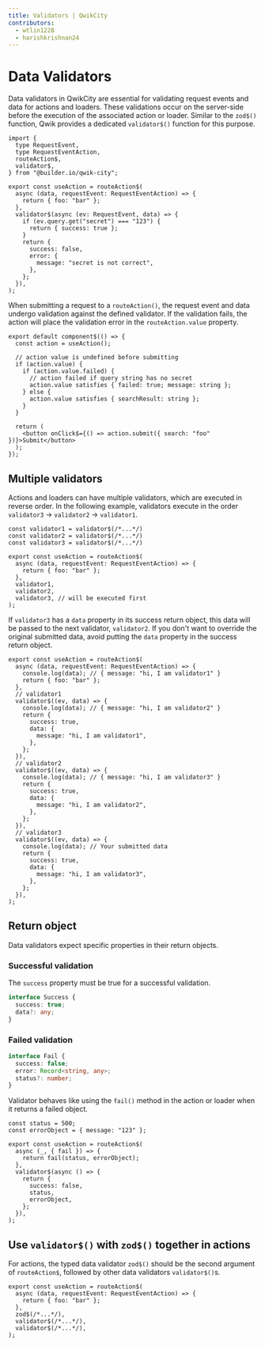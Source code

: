 ```yaml
---
title: Validators | QwikCity
contributors:
  - wtlin1228
  - harishkrishnan24
---
```


# Data Validators

Data validators in QwikCity are essential for validating request events and data for actions and loaders. These validations occur on the server-side before the execution of the associated action or loader. Similar to the `zod$()` function, Qwik provides a dedicated `validator$()` function for this purpose.

```tsx {12-22} /validator$/#a
import {
  type RequestEvent,
  type RequestEventAction,
  routeAction$,
  validator$,
} from "@builder.io/qwik-city";

export const useAction = routeAction$(
  async (data, requestEvent: RequestEventAction) => {
    return { foo: "bar" };
  },
  validator$(async (ev: RequestEvent, data) => {
    if (ev.query.get("secret") === "123") {
      return { success: true };
    }
    return {
      success: false,
      error: {
        message: "secret is not correct",
      },
    };
  }),
);
```

When submitting a request to a `routeAction()`, the request event and data undergo validation against the defined validator. If the validation fails, the action will place the validation error in the `routeAction.value` property.

```tsx
export default component$(() => {
  const action = useAction();

  // action value is undefined before submitting
  if (action.value) {
    if (action.value.failed) {
      // action failed if query string has no secret
      action.value satisfies { failed: true; message: string };
    } else {
      action.value satisfies { searchResult: string };
    }
  }

  return (
    <button onClick$={() => action.submit({ search: "foo" })}>Submit</button>
  );
});
```

## Multiple validators

Actions and loaders can have multiple validators, which are executed in reverse order. In the following example, validators execute in the order `validator3` -> `validator2` -> `validator1`.

```tsx {9-11}
const validator1 = validator$(/*...*/)
const validator2 = validator$(/*...*/)
const validator3 = validator$(/*...*/)

export const useAction = routeAction$(
  async (data, requestEvent: RequestEventAction) => {
    return { foo: "bar" };
  },
  validator1,
  validator2,
  validator3, // will be executed first
);
```

If `validator3` has a `data` property in its success return object, this data will be passed to the next validator, `validator2`. If you don't want to override the original submitted data, avoid putting the `data` property in the success return object.

```tsx /message: "hi, I am validator3"/#a /message: "hi, I am validator2"/#b /message: "hi, I am validator1"/#c
export const useAction = routeAction$(
  async (data, requestEvent: RequestEventAction) => {
    console.log(data); // { message: "hi, I am validator1" }
    return { foo: "bar" };
  },
  // validator1
  validator$((ev, data) => {
    console.log(data); // { message: "hi, I am validator2" }
    return {
      success: true,
      data: {
        message: "hi, I am validator1",
      },
    };
  }),
  // validator2
  validator$((ev, data) => {
    console.log(data); // { message: "hi, I am validator3" }
    return {
      success: true,
      data: {
        message: "hi, I am validator2",
      },
    };
  }),
  // validator3
  validator$((ev, data) => {
    console.log(data); // Your submitted data
    return {
      success: true,
      data: {
        message: "hi, I am validator3",
      },
    };
  }),
);
```

## Return object

Data validators expect specific properties in their return objects.

### Successful validation

The `success` property must be true for a successful validation.

```ts
interface Success {
  success: true;
  data?: any;
}
```

### Failed validation

```ts
interface Fail {
  success: false;
  error: Record<string, any>;
  status?: number;
}
```

Validator behaves like using the `fail()` method in the action or loader when it returns a failed object.

```tsx /status/#a /errorObject/#b
const status = 500;
const errorObject = { message: "123" };

export const useAction = routeAction$(
  async (_, { fail }) => {
    return fail(status, errorObject);
  },
  validator$(async () => {
    return {
      success: false,
      status,
      errorObject,
    };
  }),
);
```

## Use `validator$()` with `zod$()` together in actions

For actions, the typed data validator `zod$()` should be the second argument of `routeAction$`, followed by other data validators `validator$()`s.

```tsx {5-7}
export const useAction = routeAction$(
  async (data, requestEvent: RequestEventAction) => {
    return { foo: "bar" };
  },
  zod$(/*...*/),
  validator$(/*...*/),
  validator$(/*...*/),
);
```
